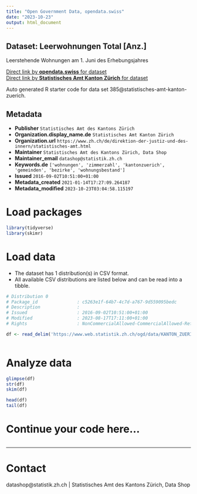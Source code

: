 ```yaml
---
title: "Open Government Data, opendata.swiss"
date: "2023-10-23"
output: html_document
---
```


## Dataset: Leerwohnungen Total [Anz.]

Leerstehende Wohnungen am 1. Juni des Erhebungsjahres

[Direct link by **opendata.swiss** for dataset](https://opendata.swiss/de/dataset/leerwohnungen-total-anz)<br>
[Direct link by **Statistisches Amt Kanton Zürich** for dataset](https://www.zh.ch/de/politik-staat/gemeinden/gemeindeportraet.html)

Auto generated R starter code for data set 385@statistisches-amt-kanton-zuerich.

## Metadata

- **Publisher** `Statistisches Amt des Kantons Zürich`
- **Organization.display_name.de** `Statistisches Amt Kanton Zürich`
- **Organization.url** `https://www.zh.ch/de/direktion-der-justiz-und-des-innern/statistisches-amt.html`
- **Maintainer** `Statistisches Amt des Kantons Zürich, Data Shop`
- **Maintainer_email** `datashop@statistik.zh.ch`
- **Keywords.de** `['wohnungen', 'zimmerzahl', 'kantonzuerich', 'gemeinden', 'bezirke', 'wohnungsbestand']`
- **Issued** `2016-09-02T10:51:00+01:00`
- **Metadata_created** `2021-01-14T17:27:09.264187`
- **Metadata_modified** `2023-10-23T03:04:58.115197`


# Load packages

```r

library(tidyverse)
library(skimr)

```

# Load data

-   The dataset has 1 distribution(s) in CSV format.
-   All available CSV distributions are listed below and can be read into a tibble.

```r

# Distribution 0
# Package_id               : c5263e1f-64b7-4c7d-a767-9d559095bedc
# Description              : 
# Issued                   : 2016-09-02T10:51:00+01:00
# Modified                 : 2023-08-17T17:11:00+01:00
# Rights                   : NonCommercialAllowed-CommercialAllowed-ReferenceRequired

df <- read_delim('https://www.web.statistik.zh.ch/ogd/data/KANTON_ZUERICH_381.csv')



```

# Analyze data

```r

glimpse(df)
str(df)
skim(df)

head(df)
tail(df)

```

# Continue your code here...

```r

```

------------------------------------------------------------------------

# Contact

datashop@statistik.zh.ch | Statistisches Amt des Kantons Zürich, Data Shop
